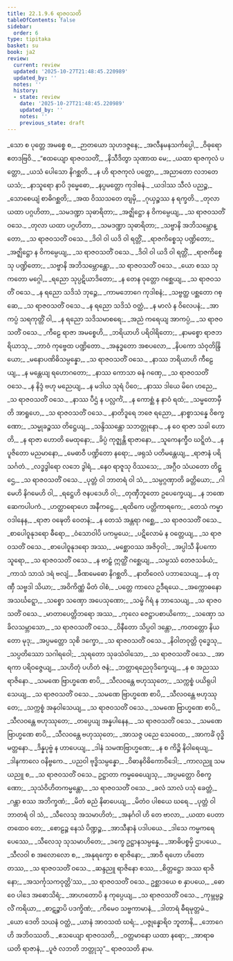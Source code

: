 ```yaml
---
title: 22.1.9.6 ရာဇဝသတိ
tableOfContents: false
sidebar:
  order: 6
type: tipitaka
basket: su
book: ja2
review:
  current: review
  updated: '2025-10-27T21:48:45.220989'
  updated_by: ''
  notes: ''
  history:
  - state: review
    date: '2025-10-27T21:48:45.220989'
    updated_by: ''
    notes: ''
    previous_state: draft
---
```



<ReviewStatus review={frontmatter.review} showDetails={true} />

<HypothesisAnnotation frontmatter={frontmatter} />

<DynamicBreadcrumb />

<Division number="1471" book="ja2" e="ch" v="23" p="290">

<Paragraph number="2810" type="verses" book="ja2">
_သော စ ပုတ္တေ အမစ္စေ စ,_  
_ဉာတယော သုဟဒဇ္ဇနေ;_  
_အလီနမနသင်္ကပ္ပေါ,_  
_ဝိဓုရော ဧတဒဗြဝိ._  

</Paragraph>

</Division>
<Division number="1472" book="ja2" e="ch" v="23" p="290">

<Paragraph number="2811" type="verses" book="ja2">
_“ဧထယျော ရာဇဝသတိံ,_  
_နိသီဒိတွာ သုဏာထ မေ;_  
_ယထာ ရာဇကုလံ ပတ္တော,_  
_ယသံ ပေါသော နိဂစ္ဆတိ._  

</Paragraph>

</Division>
<Division number="1473" book="ja2" e="ch" v="23" p="290">

<Paragraph number="2812" type="verses" book="ja2">
_န ဟိ ရာဇကုလံ ပတ္တော,_  
_အညာတော လဘတေ ယသံ;_  
_နာသူရော နာပိ ဒုမ္မေဓော,_  
_နပ္ပမတ္တော ကုဒါစနံ._  

</Paragraph>

</Division>
<Division number="1474" book="ja2" e="ch" v="23" p="290">

<Paragraph number="2813" type="verses" book="ja2">
_ယဒါဿ သီလံ ပညဉ္စ,_  
_သောစေယျံ စာဓိဂစ္ဆတိ;_  
_အထ ဝိဿသတေ တျမှိ,_  
_ဂုယှဉ္စဿ န ရက္ခတိ._  

</Paragraph>

</Division>
<Division number="1475" book="ja2" e="ch" v="23" p="290">

<Paragraph number="2814" type="verses" book="ja2">
_တုလာ ယထာ ပဂ္ဂဟိတာ,_  
_သမဒဏ္ဍာ သုဓာရိတာ;_  
_အဇ္ဈိဋ္ဌော န ဝိကမ္ပေယျ,_  
_သ ရာဇဝသတိံ ဝသေ._  

</Paragraph>

</Division>
<Division number="1476" book="ja2" e="ch" v="23" p="290">

<Paragraph number="2815" type="verses" book="ja2">
_တုလာ ယထာ ပဂ္ဂဟိတာ,_  
_သမဒဏ္ဍာ သုဓာရိတာ;_  
_သဗ္ဗာနိ အဘိသမ္ဘောန္တော,_  
_သ ရာဇဝသတိံ ဝသေ._  

</Paragraph>

</Division>
<Division number="1477" book="ja2" e="ch" v="23" p="290">

<Paragraph number="2816" type="verses" book="ja2">
_ဒိဝါ ဝါ ယဒိ ဝါ ရတ္တိံ,_  
_ရာဇကိစ္စေသု ပဏ္ဍိတော;_  
_အဇ္ဈိဋ္ဌော န ဝိကမ္ပေယျ,_  
_သ ရာဇဝသတိံ ဝသေ._  

</Paragraph>

</Division>
<Division number="1478" book="ja2" e="ch" v="23" p="291">

<Paragraph number="2817" type="verses" book="ja2">
_ဒိဝါ ဝါ ယဒိ ဝါ ရတ္တိံ,_  
_ရာဇကိစ္စေသု ပဏ္ဍိတော;_  
_သဗ္ဗာနိ အဘိသမ္ဘောန္တော,_  
_သ ရာဇဝသတိံ ဝသေ._  

</Paragraph>

</Division>
<Division number="1479" book="ja2" e="ch" v="23" p="291">

<Paragraph number="2818" type="verses" book="ja2">
_ယော စဿ သုကတော မဂ္ဂေါ,_  
_ရညော သုပ္ပဋိယာဒိတော;_  
_န တေန ဝုတ္တော ဂစ္ဆေယျ,_  
_သ ရာဇဝသတိံ ဝသေ._  

</Paragraph>

</Division>
<Division number="1480" book="ja2" e="ch" v="23" p="291">

<Paragraph number="2819" type="verses" book="ja2">
_န ရညော သဒိသံ ဘုဉ္ဇေ,_  
_ကာမဘောဂေ ကုဒါစနံ;_  
_သဗ္ဗတ္ထ ပစ္ဆတော ဂစ္ဆေ,_  
_သ ရာဇဝသတိံ ဝသေ._  

</Paragraph>

</Division>
<Division number="1481" book="ja2" e="ch" v="23" p="291">

<Paragraph number="2820" type="verses" book="ja2">
_န ရညော သဒိသံ ဝတ္ထံ,_  
_န မာလံ န ဝိလေပနံ;_  
_အာကပ္ပံ သရကုတ္တိံ ဝါ,_  
_န ရညော သဒိသမာစရေ;_  
_အညံ ကရေယျ အာကပ္ပံ,_  
_သ ရာဇဝသတိံ ဝသေ._  

</Paragraph>

</Division>
<Division number="1482" book="ja2" e="ch" v="23" p="291">

<Paragraph number="2821" type="verses" book="ja2">
_ကီဠေ ရာဇာ အမစ္စေဟိ,_  
_ဘရိယာဟိ ပရိဝါရိတော;_  
_နာမစ္စော ရာဇဘရိယာသု,_  
_ဘာဝံ ကုဗ္ဗေထ ပဏ္ဍိတော._  

</Paragraph>

</Division>
<Division number="1483" book="ja2" e="ch" v="23" p="291">

<Paragraph number="2822" type="verses" book="ja2">
_အနုဒ္ဓတော အစပလော,_  
_နိပကော သံဝုတိန္ဒြိယော;_  
_မနောပဏိဓိသမ္ပန္နော,_  
_သ ရာဇဝသတိံ ဝသေ._  

</Paragraph>

</Division>
<Division number="1484" book="ja2" e="ch" v="23" p="291">

<Paragraph number="2823" type="verses" book="ja2">
_နာဿ ဘရိယာဟိ ကီဠေယျ,_  
_န မန္တေယျ ရဟောဂတော;_  
_နာဿ ကောသာ ဓနံ ဂဏှေ,_  
_သ ရာဇဝသတိံ ဝသေ._  

</Paragraph>

</Division>
<Division number="1485" book="ja2" e="ch" v="23" p="291">

<Paragraph number="2824" type="verses" book="ja2">
_န နိဒ္ဒံ ဗဟု မညေယျ,_  
_န မဒါယ သုရံ ပိဝေ;_  
_နာဿ ဒါယေ မိဂေ ဟညေ,_  
_သ ရာဇဝသတိံ ဝသေ._  

</Paragraph>

</Division>
<Division number="1486" book="ja2" e="ch" v="23" p="291">

<Paragraph number="2825" type="verses" book="ja2">
_နာဿ ပီဌံ န ပလ္လင်္ကံ,_  
_န ကောစ္ဆံ န နာဝံ ရထံ;_  
_သမ္မတောမှီတိ အာရူဟေ,_  
_သ ရာဇဝသတိံ ဝသေ._  

</Paragraph>

</Division>
<Division number="1487" book="ja2" e="ch" v="23" p="291">

<Paragraph number="2826" type="verses" book="ja2">
_နာတိဒူရေ ဘဇေ ရညော,_  
_နာစ္စာသန္နေ ဝိစက္ခဏော;_  
_သမ္မုခဉ္စဿ တိဋ္ဌေယျ,_  
_သန္ဒိဿန္တော သဘတ္တုနော._  

</Paragraph>

</Division>
<Division number="1488" book="ja2" e="ch" v="23" p="291">

<Paragraph number="2827" type="verses" book="ja2">
_န ဝေ ရာဇာ သခါ ဟောတိ,_  
_န ရာဇာ ဟောတိ မေထုနော;_  
_ခိပ္ပံ ကုဇ္ဈန္တိ ရာဇာနော,_  
_သူကေနက္ခီဝ ဃဋ္ဋိတံ._  

</Paragraph>

</Division>
<Division number="1489" book="ja2" e="ch" v="23" p="291">

<Paragraph number="2828" type="verses" book="ja2">
_န ပူဇိတော မညမာနော,_  
_မေဓာဝီ ပဏ္ဍိတော နရော;_  
_ဖရုသံ ပတိမန္တေယျ,_  
_ရာဇာနံ ပရိသင်္ဂတံ._  

</Paragraph>

</Division>
<Division number="1490" book="ja2" e="ch" v="23" p="292">

<Paragraph number="2829" type="verses" book="ja2">
_လဒ္ဓဒွါရော လဘေ ဒွါရံ,_  
_နေဝ ရာဇူသု ဝိဿသေ;_  
_အဂ္ဂီဝ သံယတော တိဋ္ဌေ,_  
_သ ရာဇဝသတိံ ဝသေ._  

</Paragraph>

</Division>
<Division number="1491" book="ja2" e="ch" v="23" p="292">

<Paragraph number="2830" type="verses" book="ja2">
_ပုတ္တံ ဝါ ဘာတရံ ဝါ သံ,_  
_သမ္ပဂ္ဂဏှာတိ ခတ္တိယော;_  
_ဂါမေဟိ နိဂမေဟိ ဝါ,_  
_ရဋ္ဌေဟိ ဇနပဒေဟိ ဝါ;_  
_တုဏှီဘူတော ဥပေက္ခေယျ,_  
_န ဘဏေ ဆေကပါပကံ._  

</Paragraph>

</Division>
<Division number="1492" book="ja2" e="ch" v="23" p="292">

<Paragraph number="2831" type="verses" book="ja2">
_ဟတ္ထာရောဟေ အနီကဋ္ဌေ,_  
_ရထိကေ ပတ္တိကာရကေ;_  
_တေသံ ကမ္မာဝဒါနေန,_  
_ရာဇာ ဝဍ္ဎေတိ ဝေတနံ;_  
_န တေသံ အန္တရာ ဂစ္ဆေ,_  
_သ ရာဇဝသတိံ ဝသေ._  

</Paragraph>

</Division>
<Division number="1493" book="ja2" e="ch" v="23" p="292">

<Paragraph number="2832" type="verses" book="ja2">
_စာပေါဝူနုဒရော ဓီရော,_  
_ဝံသောဝါပိ ပကမ္ပယေ;_  
_ပဋိလောမံ န ဝတ္တေယျ,_  
_သ ရာဇဝသတိံ ဝသေ._  

</Paragraph>

</Division>
<Division number="1494" book="ja2" e="ch" v="23" p="292">

<Paragraph number="2833" type="verses" book="ja2">
_စာပေါဝူနုဒရော အဿ,_  
_မစ္ဆောဝဿ အဇိဝှဝါ;_  
_အပ္ပါသီ နိပကော သူရော,_  
_သ ရာဇဝသတိံ ဝသေ._  

</Paragraph>

</Division>
<Division number="1495" book="ja2" e="ch" v="23" p="292">

<Paragraph number="2834" type="verses" book="ja2">
_န ဗာဠှံ ဣတ္ထိံ ဂစ္ဆေယျ,_  
_သမ္ပဿံ တေဇသင်္ခယံ;_  
_ကာသံ သာသံ ဒရံ ဗလျံ,_  
_ခီဏမေဓော နိဂစ္ဆတိ._  

</Paragraph>

</Division>
<Division number="1496" book="ja2" e="ch" v="23" p="292">

<Paragraph number="2835" type="verses" book="ja2">
_နာတိဝေလံ ပဘာသေယျ,_  
_န တုဏှီ သဗ္ဗဒါ သိယာ;_  
_အဝိကိဏ္ဏံ မိတံ ဝါစံ,_  
_ပတ္တေ ကာလေ ဥဒီရယေ._  

</Paragraph>

</Division>
<Division number="1497" book="ja2" e="ch" v="23" p="292">

<Paragraph number="2836" type="verses" book="ja2">
_အက္ကောဓနော အသင်္ဃဋ္ဋော,_  
_သစ္စော သဏှော အပေသုဏော;_  
_သမ္ဖံ ဂိရံ န ဘာသေယျ,_  
_သ ရာဇဝသတိံ ဝသေ._  

</Paragraph>

</Division>
<Division number="1498" book="ja2" e="ch" v="23" p="292">

<Paragraph number="2837" type="verses" book="ja2">
_မာတာပေတ္တိဘရော အဿ,_  
_ကုလေ ဇေဋ္ဌာပစာယိကော;_  
_သဏှော သခိလသမ္ဘာသော,_  
_သ ရာဇဝသတိံ ဝသေ._  

</Paragraph>

</Division>
<Division number="1499" book="ja2" e="ch" v="23" p="292">

<Paragraph number="2838" type="verses" book="ja2">
_ဝိနီတော သိပ္ပဝါ ဒန္တော,_  
_ကတတ္တော နိယတော မုဒု;_  
_အပ္ပမတ္တော သုစိ ဒက္ခော,_  
_သ ရာဇဝသတိံ ဝသေ._  

</Paragraph>

</Division>
<Division number="1500" book="ja2" e="ch" v="23" p="292">

<Paragraph number="2839" type="verses" book="ja2">
_နိဝါတဝုတ္တိ ဝုဒ္ဓေသု,_  
_သပ္ပတိဿော သဂါရဝေါ;_  
_သုရတော သုခသံဝါသော,_  
_သ ရာဇဝသတိံ ဝသေ._  

</Paragraph>

</Division>
<Division number="1501" book="ja2" e="ch" v="23" p="293">

<Paragraph number="2840" type="verses" book="ja2">
_အာရကာ ပရိဝဇ္ဇေယျ,_  
_သဟိတုံ ပဟိတံ ဇနံ;_  
_ဘတ္တာရညေဝုဒိက္ခေယျ,_  
_န စ အညဿ ရာဇိနော._  

</Paragraph>

</Division>
<Division number="1502" book="ja2" e="ch" v="23" p="293">

<Paragraph number="2841" type="verses" book="ja2">
_သမဏေ ဗြာဟ္မဏေ စာပိ,_  
_သီလဝန္တေ ဗဟုဿုတေ;_  
_သက္ကစ္စံ ပယိရုပါသေယျ,_  
_သ ရာဇဝသတိံ ဝသေ._  

</Paragraph>

</Division>
<Division number="1503" book="ja2" e="ch" v="23" p="293">

<Paragraph number="2842" type="verses" book="ja2">
_သမဏေ ဗြာဟ္မဏေ စာပိ,_  
_သီလဝန္တေ ဗဟုဿုတေ;_  
_သက္ကစ္စံ အနုဝါသေယျ,_  
_သ ရာဇဝသတိံ ဝသေ._  

</Paragraph>

</Division>
<Division number="1504" book="ja2" e="ch" v="23" p="293">

<Paragraph number="2843" type="verses" book="ja2">
_သမဏေ ဗြာဟ္မဏေ စာပိ,_  
_သီလဝန္တေ ဗဟုဿုတေ;_  
_တပ္ပေယျ အန္နပါနေန,_  
_သ ရာဇဝသတိံ ဝသေ._  

</Paragraph>

</Division>
<Division number="1505" book="ja2" e="ch" v="23" p="293">

<Paragraph number="2844" type="verses" book="ja2">
_သမဏေ ဗြာဟ္မဏေ စာပိ,_  
_သီလဝန္တေ ဗဟုဿုတေ;_  
_အာသဇ္ဇ ပညေ သေဝေထ,_  
_အာကင်္ခံ ဝုဒ္ဓိမတ္တနော._  

</Paragraph>

</Division>
<Division number="1506" book="ja2" e="ch" v="23" p="293">

<Paragraph number="2845" type="verses" book="ja2">
_ဒိန္နပုဗ္ဗံ န ဟာပေယျ,_  
_ဒါနံ သမဏဗြာဟ္မဏေ;_  
_န စ ကိဉ္စိ နိဝါရေယျ,_  
_ဒါနကာလေ ဝနိဗ္ဗကေ._  

</Paragraph>

</Division>
<Division number="1507" book="ja2" e="ch" v="23" p="293">

<Paragraph number="2846" type="verses" book="ja2">
_ပညဝါ ဗုဒ္ဓိသမ္ပန္နော,_  
_ဝိဓာနဝိဓိကောဝိဒေါ;_  
_ကာလညူ သမယညူ စ,_  
_သ ရာဇဝသတိံ ဝသေ._  

</Paragraph>

</Division>
<Division number="1508" book="ja2" e="ch" v="23" p="293">

<Paragraph number="2847" type="verses" book="ja2">
ဥဋ္ဌာတာ ကမ္မဓေယျေသု,_  
_အပ္ပမတ္တော ဝိစက္ခဏော;_  
_သုသံဝိဟိတကမ္မန္တော,_  
_သ ရာဇဝသတိံ ဝသေ._  

</Paragraph>

</Division>
<Division number="1509" book="ja2" e="ch" v="23" p="293">

<Paragraph number="2848" type="verses" book="ja2">
_ခလံ သာလံ ပသုံ ခေတ္တံ,_  
_ဂန္တာ စဿ အဘိက္ခဏံ;_  
_မိတံ ဓညံ နိဓာပေယျ,_  
_မိတံဝ ပါစယေ ဃရေ._  

</Paragraph>

</Division>
<Division number="1510" book="ja2" e="ch" v="23" p="293">

<Paragraph number="2849" type="verses" book="ja2">
_ပုတ္တံ ဝါ ဘာတရံ ဝါ သံ,_  
_သီလေသု အသမာဟိတံ;_  
_အနင်္ဂဝါ ဟိ တေ ဗာလာ,_  
_ယထာ ပေတာ တထေဝ တေ;_  
_စောဠဉ္စ နေသံ ပိဏ္ဍဉ္စ,_  
_အာသီနာနံ ပဒါပယေ._  

</Paragraph>

</Division>
<Division number="1511" book="ja2" e="ch" v="23" p="293">

<Paragraph number="2850" type="verses" book="ja2">
_ဒါသေ ကမ္မကရေ ပေဿေ,_  
_သီလေသု သုသမာဟိတေ;_  
_ဒက္ခေ ဥဋ္ဌာနသမ္ပန္နေ,_  
_အာဓိပစ္စမှိ ဌာပယေ._  

</Paragraph>

</Division>
<Division number="1512" book="ja2" e="ch" v="23" p="293">

<Paragraph number="2851" type="verses" book="ja2">
_သီလဝါ စ အလောလော စ,_  
_အနုရက္ခော စ ရာဇိနော;_  
_အာဝီ ရဟော ဟိတော တဿ,_  
_သ ရာဇဝသတိံ ဝသေ._  

</Paragraph>

</Division>
<Division number="1513" book="ja2" e="ch" v="23" p="294">

<Paragraph number="2852" type="verses" book="ja2">
_ဆန္ဒညူ ရာဇိနော စဿ,_  
_စိတ္တဋ္ဌော အဿ ရာဇိနော;_  
_အသင်္ကုသကဝုတ္တိ’ဿ,_  
_သ ရာဇဝသတိံ ဝသေ._  

</Paragraph>

</Division>
<Division number="1514" book="ja2" e="ch" v="23" p="294">

<Paragraph number="2853" type="verses" book="ja2">
ဥစ္ဆာဒယေ စ နှာပယေ,_  
_ဓောဝေ ပါဒေ အဓောသိရံ;_  
_အာဟတောပိ န ကုပ္ပေယျ,_  
_သ ရာဇဝသတိံ ဝသေ._  

</Paragraph>

</Division>
<Division number="1515" book="ja2" e="ch" v="23" p="294">

<Paragraph number="2854" type="verses" book="ja2">
_ကုမ္ဘမ္ပဉ္ဇလိံ ကရိယာ,_  
_စာဋဉ္စာပိ ပဒက္ခိဏံ;_  
_ကိမေဝ သဗ္ဗကာမာနံ,_  
_ဒါတာရံ ဓီရမုတ္တမံ._  

</Paragraph>

</Division>
<Division number="1516" book="ja2" e="ch" v="23" p="294">

<Paragraph number="2855" type="verses" book="ja2">
_ယော ဒေတိ သယနံ ဝတ္ထံ,_  
_ယာနံ အာဝသထံ ဃရံ;_  
_ပဇ္ဇုန္နောရိဝ ဘူတာနိ,_  
_ဘောဂေဟိ အဘိဝဿတိ._  

</Paragraph>

</Division>
<Division number="1517" book="ja2" e="ch" v="23" p="294">

<Paragraph number="2856" type="verses" book="ja2">
_ဧသယျော ရာဇဝသတိ,_  
_ဝတ္တမာနော ယထာ နရော;_  
_အာရာဓယတိ ရာဇာနံ,_  
_ပူဇံ လဘတိ ဘတ္တုသု”._  


</Paragraph>
</Division>

<Paragraph number="2857" type="center" book="ja2">
ရာဇဝသတိ နာမ.
</Paragraph>